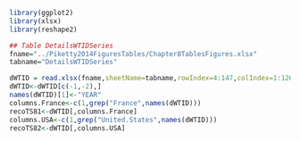 ```r
library(ggplot2)
library(xlsx)
library(reshape2)
```

```r
## Table DetailsWTIDSeries
fname="../Piketty2014FiguresTables/Chapter8TablesFigures.xlsx"
tabname="DetailsWTIDSeries"

dWTID = read.xlsx(fname,sheetName=tabname,rowIndex=4:147,colIndex=1:126,header=TRUE,keepFormulas=TRUE)
dWTID<-dWTID[c(-1,-2),]
names(dWTID)[1]<-"YEAR"
columns.France<-c(1,grep("France",names(dWTID)))
recoTS81<-dWTID[,columns.France]
columns.USA<-c(1,grep("United.States",names(dWTID)))
recoTS82<-dWTID[,columns.USA]
```